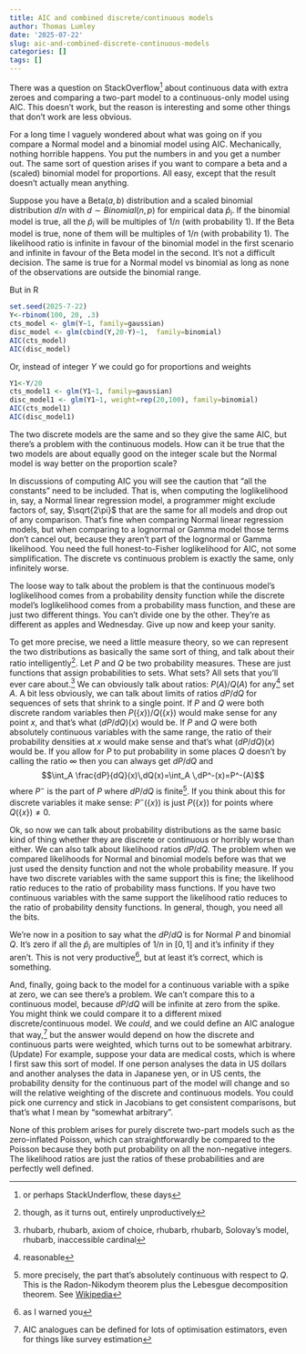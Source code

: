 ```yaml
---
title: AIC and combined discrete/continuous models
author: Thomas Lumley
date: '2025-07-22'
slug: aic-and-combined-discrete-continuous-models
categories: []
tags: []
---
```


There was a question on StackOverflow^[or perhaps StackUnderflow, these days] about continuous data with extra zeroes and comparing a two-part model to a continuous-only model using AIC. This doesn't work, but the reason is interesting and some other things that don't work are less obvious.

For a long time I vaguely wondered about what was going on if you compare a Normal model and a binomial model using AIC.  Mechanically, nothing horrible happens. You put the numbers in and you get a number out. The same sort of question arises if you want to compare a beta and a (scaled) binomial model for proportions. All easy, except that the result doesn't actually mean anything.

Suppose you have a Beta($a,b$) distribution and a scaled binomial distribution $d/n$ with $d\sim Binomial(n,p)$ for empirical data $\hat p_i$. If the binomial model is true, all the $\hat p_i$ will be multiples of $1/n$ (with probability 1). If the Beta model is true, none of them will be multiples of $1/n$ (with probability 1).  The likelihood ratio is infinite in favour of the binomial model in the first scenario and infinite in favour of the Beta model in the second. It's not a difficult decision. The same is true for a Normal model vs binomial as long as none of the observations are outside the binomial range.

But in R

```r
set.seed(2025-7-22)
Y<-rbinom(100, 20, .3)
cts_model <- glm(Y~1, family=gaussian)
disc_model <- glm(cbind(Y,20-Y)~1,  family=binomial)
AIC(cts_model)
AIC(disc_model)
```

Or, instead of integer $Y$ we could go for proportions and weights

```r
Y1<-Y/20
cts_model1 <- glm(Y1~1, family=gaussian)
disc_model1 <- glm(Y1~1, weight=rep(20,100), family=binomial)
AIC(cts_model1)
AIC(disc_model1)
```

The two discrete models are the same and so they give the same AIC, but there's a problem with the continuous models. How can it be true that the two models are about equally good on the integer scale but the Normal model is way better on the proportion scale?

In discussions of computing AIC you will see the caution that "all the constants" need to be included. That is, when computing the loglikelihood in, say, a Normal linear regression model, a programmer might exclude factors of, say, $\sqrt{2\pi}$ that are the same for all models and drop out of any comparison. That's fine when comparing Normal linear regression models, but when comparing to a lognormal or Gamma model those terms don't cancel out, because they aren't part of the lognormal or Gamma likelihood. You need the full honest-to-Fisher loglikelihood for AIC, not some simplification. The discrete vs continuous problem is exactly the same, only infinitely worse. 

The loose way to talk about the problem is that the continuous model's loglikelihood comes from a probability density function while the discrete model's loglikelihood comes from a probability mass function, and these are just two different things. You can't divide one by the other. They're as different as apples and Wednesday.  Give up now and keep your sanity.

To get more precise, we need a little measure theory, so we can represent the two distributions as basically the same sort of thing, and talk about their ratio intelligently^[though, as it turns out, entirely unproductively].  Let $P$ and $Q$ be two probability measures. These are just functions that assign probabilities to sets. What sets? All sets that you'll ever care about.^[rhubarb, rhubarb, axiom of choice, rhubarb, rhubarb, Solovay's model, rhubarb, inaccessible cardinal]  We can obviously talk about ratios: $P(A)/Q(A)$ for any^[reasonable] set $A$. A bit less obviously, we can talk about limits of ratios $dP/dQ$ for sequences of sets that shrink to a single point. If $P$ and $Q$ were both discrete random variables then $P(\{x\})/Q(\{x\})$ would make sense for any point $x$, and that's what $(dP/dQ)(x)$ would be. If $P$ and $Q$ were both absolutely continuous variables with the same range, the ratio of their probability densities at $x$ would make sense and that's what $(dP/dQ)(x)$ would be.  If you allow for $P$ to put probability in some places $Q$ doesn't by calling the ratio $\infty$ then you can always get $dP/dQ$ and 
$$\int_A \frac{dP}{dQ}(x)\,dQ(x)=\int_A \,dP^-(x)=P^-(A)$$
where $P^-$ is the part of $P$ where $dP/dQ$ is finite^[more precisely, the part that's absolutely continuous with respect to $Q$. This is the Radon-Nikodym theorem plus the Lebesgue decomposition theorem. See [Wikipedia](https://en.wikipedia.org/wiki/Radon%E2%80%93Nikodym_theorem)]. If you think about this for discrete variables it make sense: $P^-(\{x\})$ is just $P(\{x\})$ for points where $Q(\{x\})\neq 0$. 

Ok, so now we can talk about probability distributions as the same basic kind of thing whether they are discrete or continuous or horribly worse than either. We can also talk about likelihood ratios $dP/dQ$.  The problem when we compared likelihoods for Normal and binomial models before was that we just used the density function and not the whole probability measure.  If you have two discrete variables with the same support this is fine; the likelihood ratio reduces to the ratio of probability mass functions.  If you have two continuous variables with the same support the likelihood ratio reduces to the ratio of probability density functions. In general, though, you need all the bits. 

We're now in a position to say what the $dP/dQ$ is for  Normal $P$ and binomial $Q$. It's zero if all the $\hat p_i$ are multiples of $1/n$ in $[0,1]$ and it's infinity if they aren't. This is not very productive^[as I warned you], but at least it's correct, which is something.

And, finally, going back to the model for a continuous variable with a spike at zero, we can see there's a problem. We can't compare this to a continuous model, because $dP/dQ$ will be infinite at zero from the spike.  You might think we could compare it to a different mixed discrete/continuous model. We *could*, and we could define an AIC analogue that way,^[AIC analogues can be defined for lots of optimisation estimators, even for things like survey estimation] but the answer would depend on how the discrete and continuous parts were weighted, which turns out to be somewhat arbitrary. (Update) For example, suppose your data are medical costs, which is where I first saw this sort of model. If one person analyses the data in US dollars and another analyses the data in Japanese yen, or in US cents, the probability density for the continuous part of the model will change and so will the relative weighting of the discrete and continuous models. You could pick one currency and stick in Jacobians to get consistent comparisons, but that's what I mean by "somewhat arbitrary".

None of this problem arises for purely discrete two-part models such as the zero-inflated Poisson, which can straightforwardly be compared to the Poisson because they both put probability on all the non-negative integers. The likelihood ratios are just the ratios of these probabilities and are perfectly well defined. 